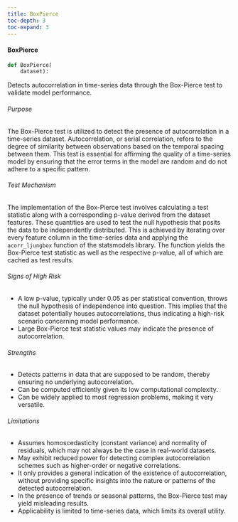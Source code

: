 ```yaml
---
title: BoxPierce
toc-depth: 3
toc-expand: 3
---
```







#### BoxPierce

```python
def BoxPierce(
    dataset):
```

Detects autocorrelation in time-series data through the Box-Pierce test to validate model performance.

###### Purpose

The Box-Pierce test is utilized to detect the presence of autocorrelation in a time-series dataset.
Autocorrelation, or serial correlation, refers to the degree of similarity between observations based on the
temporal spacing between them. This test is essential for affirming the quality of a time-series model by ensuring
that the error terms in the model are random and do not adhere to a specific pattern.

###### Test Mechanism

The implementation of the Box-Pierce test involves calculating a test statistic along with a corresponding p-value
derived from the dataset features. These quantities are used to test the null hypothesis that posits the data to be
independently distributed. This is achieved by iterating over every feature column in the time-series data and
applying the `acorr_ljungbox` function of the statsmodels library. The function yields the Box-Pierce test
statistic as well as the respective p-value, all of which are cached as test results.

###### Signs of High Risk

- A low p-value, typically under 0.05 as per statistical convention, throws the null hypothesis of independence
into question. This implies that the dataset potentially houses autocorrelations, thus indicating a high-risk
scenario concerning model performance.
- Large Box-Pierce test statistic values may indicate the presence of autocorrelation.

###### Strengths

- Detects patterns in data that are supposed to be random, thereby ensuring no underlying autocorrelation.
- Can be computed efficiently given its low computational complexity.
- Can be widely applied to most regression problems, making it very versatile.

###### Limitations

- Assumes homoscedasticity (constant variance) and normality of residuals, which may not always be the case in
real-world datasets.
- May exhibit reduced power for detecting complex autocorrelation schemes such as higher-order or negative
correlations.
- It only provides a general indication of the existence of autocorrelation, without providing specific insights
into the nature or patterns of the detected autocorrelation.
- In the presence of trends or seasonal patterns, the Box-Pierce test may yield misleading results.
- Applicability is limited to time-series data, which limits its overall utility.




 